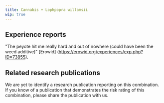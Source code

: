 ---
title: Cannabis + Lophpopra willamsii
wip: true
---

## Experience reports

"The peyote hit me really hard and out of nowhere (could have been the weed additive)" [Erowid] (https://erowid.org/experiences/exp.php?ID=73855).


## Related research publications

We are yet to identify a research publication reporting on this combination. If you know of a publication that demonstrates the risk rating of this combination, please share the publication with us.



